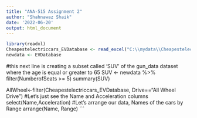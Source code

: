 ---
title: "ANA-515 Assignment 2"
author: "Shahnawaz Shaik"
date: '2022-06-20'
output: html_document
---

```{r get-data, include = FALSE}
library(readxl)
Cheapestelectriccars_EVDatabase <- read_excel("C:\\mydata\\Cheapestelectriccars-EVDatabase.xls")
newdata <- EVDatabase
```

#this next line is creating a subset called 'SUV' of the gun_data dataset where the age is equal or greater to 65
SUV <- newdata %>% 
  filter(NumberofSeats >= 5)
summary(SUV)

AllWheel<-filter(Cheapestelectriccars_EVDatabase, Drive=="All Wheel Drive")
#Let's just see the Name and Acceleration columns
select(Name,Acceleration)
#Let's arrange our data, Names of the cars by Range
arrange(Name, Range)
```